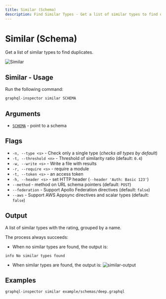 ```yaml
---
title: Similar (Schema)
description: Find Similar Types - Get a list of similar types to find duplicates.
---
```


# Similar (Schema)

Get a list of similar types to find duplicates.

![Similar](/assets/img/cli/similar.jpg)

## Similar - Usage

Run the following command:

```sh
graphql-inspector similar SCHEMA
```

## Arguments

- [`SCHEMA`](../api/schema) - point to a schema

## Flags

- `-n, --type <s>` - Check only a single type (_checks all types by default_)
- `-t, --threshold <n>` - Threshold of similarity ratio (default: `0.4`)
- `-w, --write <s>` - Write a file with results
- `-r, --require <s>` - require a module
- `-t, --token <s>` - an access token
- `-h, --header <s>` - set HTTP header (`--header 'Auth: Basic 123'`)
- `--method` - method on URL schema pointers (default: `POST`)
- `--federation` - Support Apollo Federation directives (default: `false`)
- `--aws` - Support AWS Appsync directives and scalar types (default: `false`)

## Output

A list of similar types with the rating, grouped by a name.

The process always succeeds:

- When no similar types are found, the output is:

```
info No similar types found
```

- When similar types are found, the output is: ![similar-output](/assets/img/similar-output.png)

## Examples

```sh
graphql-inspector similar example/schemas/deep.graphql
```
